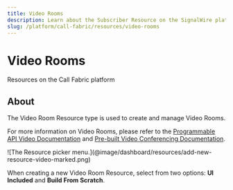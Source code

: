 ```yaml
---
title: Video Rooms
description: Learn about the Subscriber Resource on the SignalWire platform - what they are, how they work, and how to manage them in the Dashboard.
slug: /platform/call-fabric/resources/video-rooms
---
```


# Video Rooms

<Subtitle>Resources on the Call Fabric platform</Subtitle>

## About

The Video Room Resource type is used to create and manage Video Rooms.

For more information on Video Rooms, please refer to the 
[Programmable API Video Documentation](/video/getting-started/managing-rooms-with-apis)
and [Pre-built Video Conferencing Documentation](/video/conference).

<Frame>
  ![The Resource picker menu.](@image/dashboard/resources/add-new-resource-video-marked.png)
</Frame>

When creating a new Video Room Resource, select from two options: **UI Included** and **Build From Scratch**.